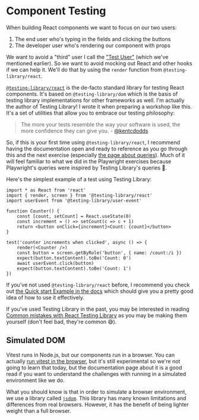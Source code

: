 # Component Testing

When building React components we want to focus on our two users:

1. The end user who's typing in the fields and clicking the buttons
2. The developer user who's rendering our component with props

We want to avoid a "third" user I call the
["Test User"](https://kentcdodds.com/blog/avoid-the-test-user) (which we've
mentioned earlier). So we want to avoid mocking out React and other hooks if we
can help it. We'll do that by using the `render` function from
`@testing-library/react`.

[`@testing-library/react`](https://testing-library.com/react) is the de-facto
standard library for testing React components. It's based on
`@testing-library/dom` which is the basis of testing library implementations for
other frameworks as well.
I'm actually the author of Testing Library! I wrote it when preparing a workshop
like this. It's a set of utilities that allow you to embrace our testing
philosophy:

> The more your tests resemble the way your software is used, the more
> confidence they can give you. - [@kentcdodds](https://twitter.com/kentcdodds/status/977018512689455106)

So, if this is your first time using `@testing-library/react`, I recommend
having the documentation open and ready to reference as you go through this
and the next exercise (especially
[the page about queries](https://testing-library.com/docs/queries/about)). Much
of it will feel familiar to what we did in the Playwright exercises because
Playwright's queries were inspired by Testing Library's queries 🎉.

Here's the simplest example of a test using Testing Library:

```tsx filename=app.test.tsx
import * as React from 'react'
import { render, screen } from '@testing-library/react'
import userEvent from '@testing-library/user-event'

function Counter() {
	const [count, setCount] = React.useState(0)
	const increment = () => setCount(c => c + 1)
	return <button onClick={increment}>Count: {count}</button>
}

test('counter increments when clicked', async () => {
	render(<Counter />)
	const button = screen.getByRole('button', { name: /count:/i })
	expect(button.textContent).toBe('Count: 0')
	await userEvent.click(button)
	expect(button.textContent).toBe('Count: 1')
})
```

If you've not used `@testing-library/react` before, I recommend you check out
[the Quick start Example in the docs](https://testing-library.com/docs/react-testing-library/example-intro)
which should give you a pretty good idea of how to use it effectively.

If you've used Testing Library in the past, you may be interested in reading
[Common mistakes with React Testing Library](https://kentcdodds.com/blog/common-mistakes-with-react-testing-library)
as you may be making them yourself (don't feel bad, they're common 😅).

## Simulated DOM

Vitest runs in Node.js, but our components run in a browser. You can actually
[run vitest in the browser](https://vitest.dev/guide/browser.html), but it's
still experimental so we're not going to learn that today, but the
documentation page about it is a good read if you want to understand the
challenges with running in a simulated environment like we do.

What you should know is that in order to simulate a browser environment, we use
a library called [`jsdom`](https://npm.im/jsdom). This library has many known
limitations and differences from real browsers. However, it has the benefit of
being lighter weight than a full browser.
